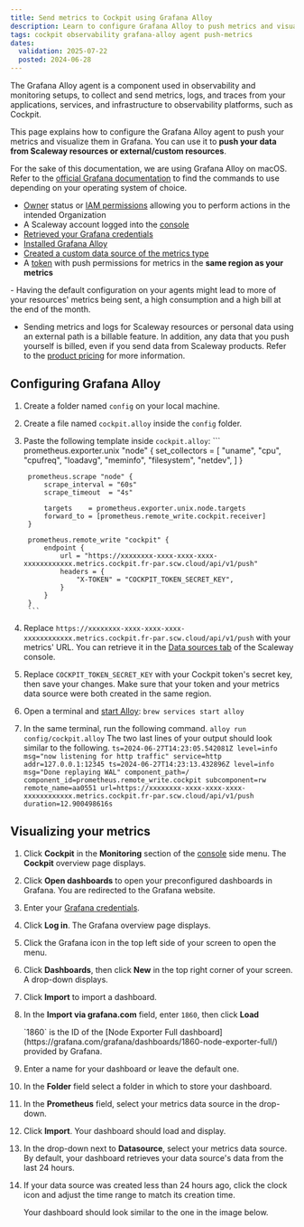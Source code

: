```yaml
---
title: Send metrics to Cockpit using Grafana Alloy
description: Learn to configure Grafana Alloy to push metrics and visualize them in your Grafana dashboard with this step-by-step tutorial.
tags: cockpit observability grafana-alloy agent push-metrics
dates:
  validation: 2025-07-22
  posted: 2024-06-28
---
```





The Grafana Alloy agent is a component used in observability and monitoring setups, to collect and send metrics, logs, and traces from your applications, services, and infrastructure to observability platforms, such as Cockpit.

This page explains how to configure the Grafana Alloy agent to push your metrics and visualize them in Grafana. You can use it to **push your data from Scaleway resources or external/custom resources**.

For the sake of this documentation, we are using Grafana Alloy on macOS. Refer to the [official Grafana documentation](https://grafana.com/docs/alloy/latest/get-started/) to find the commands to use depending on your operating system of choice.

<Requirements />

  - [Owner](/iam/concepts/#owner) status or [IAM permissions](/iam/concepts/#permission) allowing you to perform actions in the intended Organization
  - A Scaleway account logged into the [console](https://console.scaleway.com)
  - [Retrieved your Grafana credentials](/cockpit/how-to/retrieve-grafana-credentials/)
  - [Installed Grafana Alloy](https://grafana.com/docs/alloy/latest/get-started/install/)
  - [Created a custom data source of the metrics type](/cockpit/how-to/create-external-data-sources/)
  - A [token](/cockpit/how-to/create-token/) with push permissions for metrics in the **same region as your metrics**

<Message type="important">
 - Having the default configuration on your agents might lead to more of your resources' metrics being sent, a high consumption and a high bill at the end of the month.

 - Sending metrics and logs for Scaleway resources or personal data using an external path is a billable feature. In addition, any data that you push yourself is billed, even if you send data from Scaleway products. Refer to the [product pricing](https://www.scaleway.com/en/pricing/managed-services/#cockpit) for more information.
</Message>

## Configuring Grafana Alloy

1. Create a folder named `config` on your local machine.
2. Create a file named `cockpit.alloy` inside the `config` folder.
3. Paste the following template inside `cockpit.alloy`:
        ```
        prometheus.exporter.unix "node" {
            set_collectors = [
                "uname",
                "cpu",
                "cpufreq",
                "loadavg",
                "meminfo",
                "filesystem",
                "netdev",
            ]
        }

        prometheus.scrape "node" {
            scrape_interval = "60s"
            scrape_timeout  = "4s"

            targets    = prometheus.exporter.unix.node.targets
            forward_to = [prometheus.remote_write.cockpit.receiver]
        }

        prometheus.remote_write "cockpit" {
            endpoint {
                url = "https://xxxxxxxx-xxxx-xxxx-xxxx-xxxxxxxxxxxx.metrics.cockpit.fr-par.scw.cloud/api/v1/push"
                headers = {
                    "X-TOKEN" = "COCKPIT_TOKEN_SECRET_KEY",
                }
            }
        }
        ```
3. Replace `https://xxxxxxxx-xxxx-xxxx-xxxx-xxxxxxxxxxxx.metrics.cockpit.fr-par.scw.cloud/api/v1/push` with your metrics' URL. You can retrieve it in the [Data sources tab](https://console.scaleway.com/cockpit/dataSource) of the Scaleway console.
4. Replace `COCKPIT_TOKEN_SECRET_KEY` with your Cockpit token's secret key, then save your changes.
        <Message type="important">
          Make sure that your token and your metrics data source were both created in the same region.
        </Message>
5. Open a terminal and [start Alloy](https://grafana.com/docs/alloy/latest/get-started/run/):
        ```
        brew services start alloy
        ```
6. In the same terminal, run the following command.
        ```
        alloy run config/cockpit.alloy
        ```
        The two last lines of your output should look similar to the following.
        ```
        ts=2024-06-27T14:23:05.542081Z level=info msg="now listening for http traffic" service=http addr=127.0.0.1:12345
        ts=2024-06-27T14:23:13.432896Z level=info msg="Done replaying WAL" component_path=/ component_id=prometheus.remote_write.cockpit subcomponent=rw remote_name=aa0551 url=https://xxxxxxxx-xxxx-xxxx-xxxx-xxxxxxxxxxxx.metrics.cockpit.fr-par.scw.cloud/api/v1/push duration=12.900498616s
        ```

## Visualizing your metrics

1. Click **Cockpit** in the **Monitoring** section of the [console](https://console.scaleway.com/) side menu. The **Cockpit** overview page displays.
2. Click **Open dashboards** to open your preconfigured dashboards in Grafana. You are redirected to the Grafana website.
3. Enter your [Grafana credentials](/cockpit/how-to/retrieve-grafana-credentials/).
4. Click **Log in**. The Grafana overview page displays.
5. Click the Grafana icon in the top left side of your screen to open the menu.
6. Click **Dashboards**, then click **New** in the top right corner of your screen. A drop-down displays.
7. Click **Import** to import a dashboard.
8. In the **Import via grafana.com** field, enter `1860`, then click **Load**

    <Message type="note">
      `1860` is the ID of the [Node Exporter Full dashboard](https://grafana.com/grafana/dashboards/1860-node-exporter-full/) provided by Grafana.
    </Message>

9. Enter a name for your dashboard or leave the default one.
10. In the **Folder** field select a folder in which to store your dashboard.
11. In the **Prometheus** field, select your metrics data source in the drop-down.
12. Click **Import**. Your dashboard should load and display.
13. In the drop-down next to **Datasource**, select your metrics data source. By default, your dashboard retrieves your data source's data from the last 24 hours.
    <Lightbox image={AlloyDatasource} alt="" />
14. If your data source was created less than 24 hours ago, click the clock icon and adjust the time range to match its creation time.

    Your dashboard should look similar to the one in the image below.

    <Lightbox image={AlloyDashboard} alt="" />
